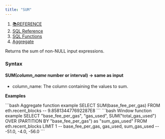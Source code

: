 ```yaml
---
title: "SUM"
---
```


1. [📚REFERENCE](/reference)
2. [SQL Reference](/reference/sql-reference)
3. [SQL Functions](/reference/sql-reference/all-functions)
4. [Aggregate](/reference/sql-reference/all-functions/aggregate)

Returns the sum of non-NULL input expressions.

### Syntax

#### SUM(*column\_name* number or interval) → same as input

* column\_name: The column containing the values to sum.

**Examples**

<CodeGroup>
  ```bash Aggregate function example
  SELECT SUM(base_fee_per_gas) 
  FROM eth.recent_blocks
  -- 9.858134477692287E8
  ```
</CodeGroup>

<CodeGroup>
  ```bash Window function example
  SELECT "base_fee_per_gas", "gas_used", SUM("total_gas_used") 
  OVER (PARTITION BY "base_fee_per_gas") as "sum_gas_used" 
  FROM eth.recent_blocks 
  LIMIT 1
  -- base_fee_per_gas, gas_used, sum_gas_used
  -- -51.0, -4.0, -56.0
  ```
</CodeGroup>
